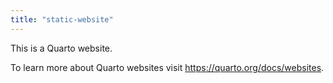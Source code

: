 ```yaml
---
title: "static-website"
---
```


This is a Quarto website.

To learn more about Quarto websites visit <https://quarto.org/docs/websites>.
